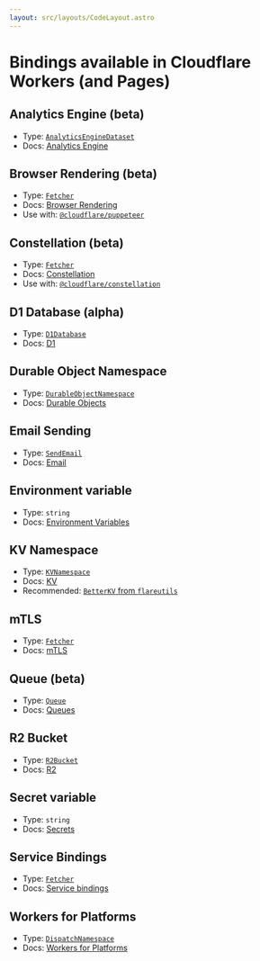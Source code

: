 ```yaml
---
layout: src/layouts/CodeLayout.astro
---
```


# Bindings available in Cloudflare Workers (and Pages)

## Analytics Engine (beta)

- Type: [`AnalyticsEngineDataset`](/#AnalyticsEngineDataset)
- Docs: [Analytics Engine](https://developers.cloudflare.com/analytics/analytics-engine/get-started/)

## Browser Rendering (beta)

- Type: [`Fetcher`](/#Fetcher)
- Docs: [Browser Rendering](https://developers.cloudflare.com/browser-rendering)
- Use with: [`@cloudflare/puppeteer`](https://npmjs.com/package/@cloudflare/puppeteer)

## Constellation (beta)

- Type: [`Fetcher`](/#Fetcher)
- Docs: [Constellation](https://developers.cloudflare.com/constellation)
- Use with: [`@cloudflare/constellation`](https://npmjs.com/package/@cloudflare/constellation)

## D1 Database (alpha)

- Type: [`D1Database`](/#D1Database)
- Docs: [D1](https://developers.cloudflare.com/d1/platform/client-api/)

## Durable Object Namespace

- Type: [`DurableObjectNamespace`](/#DurableObjectNamespace)
- Docs: [Durable Objects](https://developers.cloudflare.com/workers/runtime-apis/durable-objects)

## Email Sending

- Type: [`SendEmail`](/#SendEmail)
- Docs: [Email](https://developers.cloudflare.com/workers/runtime-apis/email)

## Environment variable

- Type: `string`
- Docs: [Environment Variables](https://developers.cloudflare.com/workers/platform/environment-variables)

## KV Namespace

- Type: [`KVNamespace`](/#KVNamespace)
- Docs: [KV](https://developers.cloudflare.com/workers/runtime-apis/kv/)
- Recommended: [`BetterKV` from `flareutils`](https://flareutils.pages.dev)

## mTLS

- Type: [`Fetcher`](/#Fetcher)
- Docs: [mTLS](https://developers.cloudflare.com/workers/runtime-apis/mtls)

## Queue (beta)

- Type: [`Queue`](/#Queue)
- Docs: [Queues](https://developers.cloudflare.com/queues/platform/javascript-apis/)

## R2 Bucket

- Type: [`R2Bucket`](/#R2Bucket)
- Docs: [R2](https://developers.cloudflare.com/r2/api/workers/workers-api-reference/)

## Secret variable

- Type: `string`
- Docs: [Secrets](https://developers.cloudflare.com/workers/platform/environment-variables/#compare-secrets-and-environment-variables)

## Service Bindings

- Type: [`Fetcher`](/#Fetcher)
- Docs: [Service bindings](https://developers.cloudflare.com/workers/runtime-apis/service-bindings/)

## Workers for Platforms

- Type: [`DispatchNamespace`](/#DispatchNamespace)
- Docs: [Workers for Platforms](https://developers.cloudflare.com/cloudflare-for-platforms/workers-for-platforms/get-started/dynamic-dispatch/)
